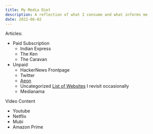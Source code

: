 ```yaml
---
title: My Media Diet
description: A reflection of what I consume and what informs me
date: 2022-06-02
---
```


Articles:

- Paid Subscription
  - Indian Express
  - The Ken
  - The Caravan
- Unpaid
  - HackerNews Frontpage
  - Twitter
  - [Aeon](https://aeon.co/)
  - Uncategorized [List of Websites](https://www.are.na/denntenna/e-magazines) I revisit occasionally
  - Medianama

Video Content

- Youtube
- Netflix
- Mubi
- Amazon Prime
